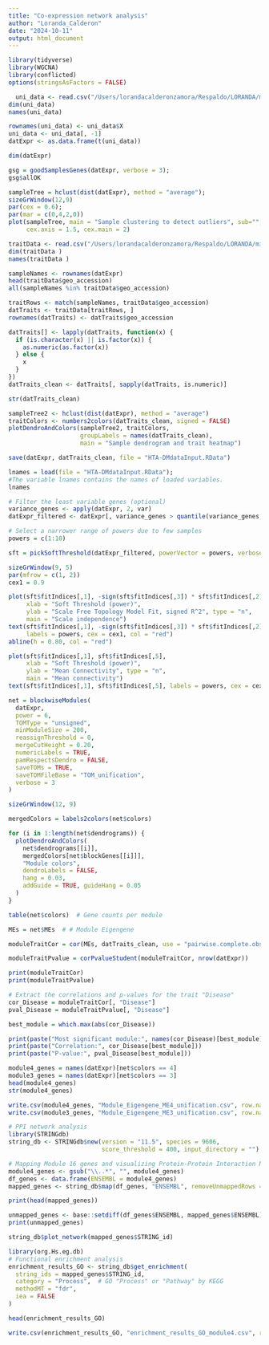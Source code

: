 ```yaml
---
title: "Co-expression network analysis"
author: "Loranda_Calderon"
date: "2024-10-11"
output: html_document
---
```

```r
library(tidyverse)
library(WGCNA)
library(conflicted)
options(stringsAsFactors = FALSE)
```


```r
  uni_data <- read.csv("/Users/lorandacalderonzamora/Respaldo/LORANDA/microarreglo/Conjuto de datos/Hipertensión/GSE24752/datExprunificada .csv")
dim(uni_data)
names(uni_data)
```


```r
rownames(uni_data) <- uni_data$X
uni_data <- uni_data[, -1]
datExpr <- as.data.frame(t(uni_data))
```


```r
dim(datExpr)
```


```r
gsg = goodSamplesGenes(datExpr, verbose = 3);
gsg$allOK
```


```r
sampleTree = hclust(dist(datExpr), method = "average");
sizeGrWindow(12,9)
par(cex = 0.6);
par(mar = c(0,4,2,0))
plot(sampleTree, main = "Sample clustering to detect outliers", sub="", xlab="", cex.lab = 1.5, 
     cex.axis = 1.5, cex.main = 2)
```


```r
traitData <- read.csv("/Users/lorandacalderonzamora/Respaldo/LORANDA/microarreglo/Conjuto de datos/Hipertensión/GSE24752/datMeta_unificado.csv")
dim(traitData )
names(traitData )
```


```r
sampleNames <- rownames(datExpr)
head(traitData$geo_accession)
all(sampleNames %in% traitData$geo_accession)
```


```r
traitRows <- match(sampleNames, traitData$geo_accession)
datTraits <- traitData[traitRows, ]
rownames(datTraits) <- datTraits$geo_accession
```


```r
datTraits[] <- lapply(datTraits, function(x) {
  if (is.character(x) || is.factor(x)) {
    as.numeric(as.factor(x))
  } else {
    x  
  }
})
datTraits_clean <- datTraits[, sapply(datTraits, is.numeric)]

str(datTraits_clean)
```


```r
sampleTree2 <- hclust(dist(datExpr), method = "average")
traitColors <- numbers2colors(datTraits_clean, signed = FALSE)
plotDendroAndColors(sampleTree2, traitColors,
                    groupLabels = names(datTraits_clean),
                    main = "Sample dendrogram and trait heatmap")
```


```r
save(datExpr, datTraits_clean, file = "HTA-DMdataInput.RData")
```


```r
lnames = load(file = "HTA-DMdataInput.RData");
#The variable lnames contains the names of loaded variables.
lnames
```


```r
# Filter the least variable genes (optional)
variance_genes <- apply(datExpr, 2, var)
datExpr_filtered <- datExpr[, variance_genes > quantile(variance_genes, 0.60)]
```


```r
# Select a narrower range of powers due to few samples
powers = c(1:10)  

sft = pickSoftThreshold(datExpr_filtered, powerVector = powers, verbose = 5)

sizeGrWindow(9, 5)
par(mfrow = c(1, 2))
cex1 = 0.9

plot(sft$fitIndices[,1], -sign(sft$fitIndices[,3]) * sft$fitIndices[,2],
     xlab = "Soft Threshold (power)", 
     ylab = "Scale Free Topology Model Fit, signed R^2", type = "n",
     main = "Scale independence")
text(sft$fitIndices[,1], -sign(sft$fitIndices[,3]) * sft$fitIndices[,2], 
     labels = powers, cex = cex1, col = "red")
abline(h = 0.80, col = "red")

plot(sft$fitIndices[,1], sft$fitIndices[,5],
     xlab = "Soft Threshold (power)", 
     ylab = "Mean Connectivity", type = "n",
     main = "Mean connectivity")
text(sft$fitIndices[,1], sft$fitIndices[,5], labels = powers, cex = cex1, col = "red")
```

```r
net = blockwiseModules(
  datExpr, 
  power = 6,  
  TOMType = "unsigned",  
  minModuleSize = 200,  
  reassignThreshold = 0, 
  mergeCutHeight = 0.20,  
  numericLabels = TRUE, 
  pamRespectsDendro = FALSE,  
  saveTOMs = TRUE, 
  saveTOMFileBase = "TOM_unification",  
  verbose = 3
)
```


```r

sizeGrWindow(12, 9)

mergedColors = labels2colors(net$colors)

for (i in 1:length(net$dendrograms)) {
  plotDendroAndColors(
    net$dendrograms[[i]],            
    mergedColors[net$blockGenes[[i]]],  
    "Module colors",                  
    dendroLabels = FALSE, 
    hang = 0.03,                      
    addGuide = TRUE, guideHang = 0.05 
  )
}
```


```r
table(net$colors)  # Gene counts per module
```


```r
MEs = net$MEs  # # Module Eigengene

moduleTraitCor = cor(MEs, datTraits_clean, use = "pairwise.complete.obs")

moduleTraitPvalue = corPvalueStudent(moduleTraitCor, nrow(datExpr))

print(moduleTraitCor)  
print(moduleTraitPvalue)  
```


```r
# Extract the correlations and p-values for the trait "Disease"
cor_Disease = moduleTraitCor[, "Disease"]
pval_Disease = moduleTraitPvalue[, "Disease"]

best_module = which.max(abs(cor_Disease))

print(paste("Most significant module:", names(cor_Disease)[best_module]))
print(paste("Correlation:", cor_Disease[best_module]))
print(paste("P-value:", pval_Disease[best_module]))
```


```r
module4_genes = names(datExpr)[net$colors == 4]
module3_genes = names(datExpr)[net$colors == 3]
head(module4_genes)
str(module4_genes)

write.csv(module4_genes, "Module_Eigengene_ME4_unification.csv", row.names = FALSE)
write.csv(module3_genes, "Module_Eigengene_ME3_unification.csv", row.names = FALSE)
```


```r
# PPI network analysis
library(STRINGdb)
string_db <- STRINGdb$new(version = "11.5", species = 9606, 
                          score_threshold = 400, input_directory = "")
```


```r
# Mapping Module 16 genes and visualizing Protein-Protein Interaction Network
module4_genes <- gsub("\\..*", "", module4_genes)
df_genes <- data.frame(ENSEMBL = module4_genes)
mapped_genes <- string_db$map(df_genes, "ENSEMBL", removeUnmappedRows = TRUE)

print(head(mapped_genes))
```

```r
unmapped_genes <- base::setdiff(df_genes$ENSEMBL, mapped_genes$ENSEMBL)
print(unmapped_genes)
```

```r
string_db$plot_network(mapped_genes$STRING_id)
```


```r
library(org.Hs.eg.db)
# Functional enrichment analysis
enrichment_results_GO <- string_db$get_enrichment(
  string_ids = mapped_genes$STRING_id,  
  category = "Process",  # GO "Process" or "Pathway" by KEGG
  methodMT = "fdr",  
  iea = FALSE  
)

head(enrichment_results_GO)

write.csv(enrichment_results_GO, "enrichment_results_GO_module4.csv", row.names = FALSE)
```


